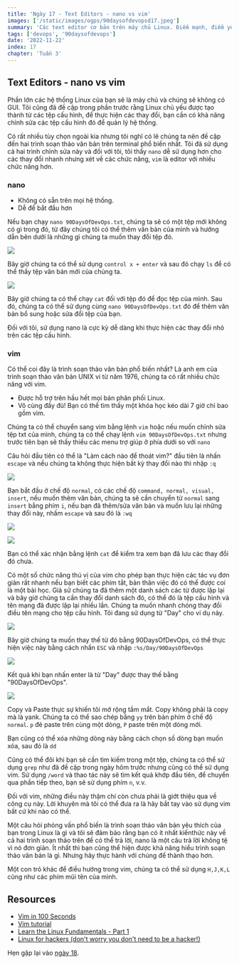 ```yaml
---
title: 'Ngày 17 - Text Editors - nano vs vim'
images: ['/static/images/ogps/90daysofdevopsd17.jpeg']
summary: 'Các text editor cơ bản trên máy chủ Linux. Điểm mạnh, điểm yếu và ví dụ cơ bản cho từng editor.'
tags: ['devops', '90daysofdevops']
date: '2022-11-22'
index: 17
chapter: 'Tuần 3'
---
```


<TOCInline toc={props.toc} asDisclosure />

## Text Editors - nano vs vim

Phần lớn các hệ thống Linux của bạn sẽ là máy chủ và chúng sẽ không có GUI. Tôi cũng đã đề cập trong phần trước rằng Linux chủ yếu được tạo thành từ các tệp cấu hình, để thực hiện các thay đổi, bạn cần có khả năng chỉnh sửa các tệp cấu hình đó để quản lý hệ thống.

Có rất nhiều tùy chọn ngoài kia nhưng tôi nghĩ có lẽ chúng ta nên đề cập đến hai trình soạn thảo văn bản trên terminal phổ biến nhất. Tôi đã sử dụng cả hai trình chỉnh sửa này và đối với tôi, tôi thấy `nano` dễ sử dụng hơn cho các thay đổi nhanh nhưng xét về các chức năng, `vim` là editor với nhiều chức năng hơn.

### nano

- Không có sẵn trên mọi hệ thống.
- Dễ để bắt đầu hơn

Nếu bạn chạy `nano 90DaysOfDevOps.txt`, chúng ta sẽ có một tệp mới không có gì trong đó, từ đây chúng tôi có thể thêm văn bản của mình và hướng dẫn bên dưới là những gì chúng ta muốn thay đổi tệp đó.

![](/static/images/assets/Day17_Linux1.png)

Bây giờ chúng ta có thể sử dụng `control x + enter` và sau đó chạy `ls` để có thể thấy tệp văn bản mới của chúng ta.

![](/static/images/assets/Day17_Linux2.png)

Bây giờ chúng ta có thể chạy `cat` đối với tệp đó để đọc tệp của mình. Sau đó, chúng ta có thể sử dụng cùng `nano 90DaysOfDevOps.txt` đó để thêm văn bản bổ sung hoặc sửa đổi tệp của bạn.

Đối với tôi, sử dụng nano là cực kỳ dễ dàng khi thực hiện các thay đổi nhỏ trên các tệp cấu hình.

### vim

Có thể coi đây là trình soạn thảo văn bản phổ biến nhất? Là anh em của trình soạn thảo văn bản UNIX vi từ năm 1976, chúng ta có rất nhiều chức năng với vim.

- Được hỗ trợ trên hầu hết mọi bản phân phối Linux.
- Vô cùng đầy đủ! Bạn có thể tìm thấy một khóa học kéo dài 7 giờ chỉ bao gồm vim.

Chúng ta có thể chuyển sang vim bằng lệnh `vim` hoặc nếu muốn chỉnh sửa tệp txt của mình, chúng ta có thể chạy lệnh `vim 90DaysOfDevOps.txt` nhưng trước tiên bạn sẽ thấy thiếu các menu trợ giúp ở phía dưới so với `nano`

Câu hỏi đầu tiên có thể là "Làm cách nào để thoát vim?" đầu tiên là nhấn `escape` và nếu chúng ta không thực hiện bất kỳ thay đổi nào thì nhập `:q`

![](/static/images/assets/Day17_Linux3.png)

Bạn bắt đầu ở chế độ `normal`, có các chế độ `command, normal, visual, insert`, nếu muốn thêm văn bản, chúng ta sẽ cần chuyển từ `normal` sang `insert` bằng phím `i`, nếu bạn đã thêm/sửa văn bản và muốn lưu lại những thay đổi này, nhấm `escape` và sau đó là `:wq`

![](/static/images/assets/Day17_Linux4.png)

![](/static/images/assets/Day17_Linux5.png)

Bạn có thể xác nhận bằng lệnh `cat` để kiểm tra xem bạn đã lưu các thay đổi đó chưa.

Có một số chức năng thú vị của vim cho phép bạn thực hiện các tác vụ đơn giản rất nhanh nếu bạn biết các phím tắt, bản thân việc đó có thể được coi là một bài học. Giả sử chúng ta đã thêm một danh sách các từ được lặp lại và bây giờ chúng ta cần thay đổi danh sách đó, có thể đó là tệp cấu hình và tên mạng đã được lặp lại nhiều lần. Chúng ta muốn nhanh chóng thay đổi điều tên mạng cho tệp cấu hình. Tôi đang sử dụng từ "Day" cho ví dụ này.

![](/static/images/assets/Day17_Linux6.png)

Bây giờ chúng ta muốn thay thế từ đó bằng 90DaysOfDevOps, có thể thực hiện việc này bằng cách nhấn `ESC` và nhập `:%s/Day/90DaysOfDevOps`

![](/static/images/assets/Day17_Linux7.png)

Kết quả khi bạn nhấn enter là từ "Day" được thay thế bằng "90DaysOfDevOps".

![](/static/images/assets/Day17_Linux8.png)

Copy và Paste thực sự khiến tôi mở rộng tầm mắt. Copy không phải là copy mà là yank. Chúng ta có thể sao chép bằng `yy` trên bàn phím ở chế độ `normal`. `p` đẻ paste trên cùng một dòng, `P` paste trên một dòng mới.

Bạn cũng có thể xóa những dòng này bằng cách chọn số dòng bạn muốn xóa, sau đó là `dd`

Cũng có thể đôi khi bạn sẽ cần tìm kiếm trong một tệp, chúng ta có thể sử dụng `grep` như đã đề cập trong ngày hôm trước nhưng cũng có thể sử dụng vim. Sử dụng `/word` và thao tác này sẽ tìm kết quả khớp đầu tiên, để chuyển qua phần tiếp theo, bạn sẽ sử dụng phím `n`, v.v.

Đối với vim, những điều này thậm chí còn chưa phải là giớt thiệu qua về công cụ này. Lời khuyên mà tôi có thể đưa ra là hãy bắt tay vào sử dụng vim bất cứ khi nào có thể.

Một câu hỏi phỏng vấn phổ biến là trình soạn thảo văn bản yêu thích của bạn trong Linux là gì và tôi sẽ đảm bảo rằng bạn có ít nhất kiến ​​​​thức này về cả hai trình soạn thảo trên để có thể trả lời, nano là một câu trả lời không tệ vì nó đơn giản. Ít nhất thì bạn cũng thể hiện được khả năng hiểu trình soạn thảo văn bản là gì. Nhưng hãy thực hành với chúng để thành thạo hơn.

Một con trỏ khác để điều hướng trong vim, chúng ta có thể sử dụng `H,J,K,L` cũng như các phím mũi tên của mình.

## Resources

- [Vim in 100 Seconds](https://www.youtube.com/watch?v=-txKSRn0qeA)
- [Vim tutorial](https://www.youtube.com/watch?v=IiwGbcd8S7I)
- [Learn the Linux Fundamentals - Part 1](https://www.youtube.com/watch?v=kPylihJRG70)
- [Linux for hackers (don't worry you don't need to be a hacker!)](https://www.youtube.com/watch?v=VbEx7B_PTOE)

Hẹn gặp lại vào [ngày 18](/courses/90-ngay-devops/ngay-18-ssh-va-may-chu-web-lamp-stack).
